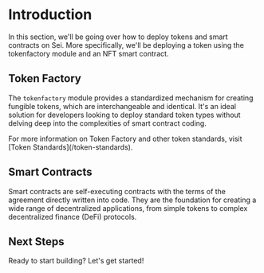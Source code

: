 
# Introduction

In this section, we'll be going over how to deploy tokens and smart contracts on Sei. More specifically, we'll be deploying a token using the tokenfactory module and an NFT smart contract.

## Token Factory

The `tokenfactory` module provides a standardized mechanism for creating fungible tokens, which are interchangeable and identical. It's an ideal solution for developers looking to deploy standard token types without delving deep into the complexities of smart contract coding.

<Callout type="info" emoji="ℹ️">
  For more information on Token Factory and other token standards, visit [Token
  Standards](/token-standards).
</Callout>

## Smart Contracts

Smart contracts are self-executing contracts with the terms of the agreement directly written into code. They are the foundation for creating a wide range of decentralized applications, from simple tokens to complex decentralized finance (DeFi) protocols.

## Next Steps

Ready to start building? Let's get started!

<Cards>
  <Card
    title="Token Factory Tutorial"
    href="/quickstart/tokenfactory-tutorial"
  />
  <Card
    title="NFT Contract Tutorial"
    href="/quickstart/nft-contract-tutorial"
  />
</Cards>
